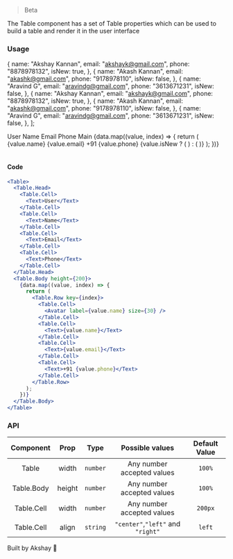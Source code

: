 
> <div style={{ color: palette.grey.primary, fontWeight: "bold" }}>Beta</div>

The Table component has a set of Table properties which can be used to build a table and render it in the user interface

### Usage

  {
    name: "Akshay Kannan",
    email: "akshayk@gmail.com",
    phone: "8878978132",
    isNew: true,
  },
  {
    name: "Akash Kannan",
    email: "akashk@gmail.com",
    phone: "9178978110",
    isNew: false,
  },
  {
    name: "Aravind G",
    email: "aravindg@gmail.com",
    phone: "3613671231",
    isNew: false,
  },
  {
    name: "Akshay Kannan",
    email: "akshayk@gmail.com",
    phone: "8878978132",
    isNew: true,
  },
  {
    name: "Akash Kannan",
    email: "akashk@gmail.com",
    phone: "9178978110",
    isNew: false,
  },
  {
    name: "Aravind G",
    email: "aravindg@gmail.com",
    phone: "3613671231",
    isNew: false,
  },
];

<Table>
  <Table.Head>
    <Table.Cell>
      <Text>User</Text>
    </Table.Cell>
    <Table.Cell>
      <Text>Name</Text>
    </Table.Cell>
    <Table.Cell>
      <Text>Email</Text>
    </Table.Cell>
    <Table.Cell>
      <Text>Phone</Text>
    </Table.Cell>
    <Table.Cell>
      <Text>Main</Text>
    </Table.Cell>
  </Table.Head>
  <Table.Body>
    {data.map((value, index) => {
      return (
        <Table.Row key={index}>
          <Table.Cell>
            <Avatar label={value.name} size={30} />
          </Table.Cell>
          <Table.Cell>
            <Text>{value.name}</Text>
          </Table.Cell>
          <Table.Cell>
            <Text>{value.email}</Text>
          </Table.Cell>
          <Table.Cell>
            <Text>+91 {value.phone}</Text>
          </Table.Cell>
          <Table.Cell>
            {value.isNew ? (
              <Badge label="New" color="red" />
            ) : (
              <Badge label="Old" color="blue" />
            )}
          </Table.Cell>
        </Table.Row>
      );
    })}
  </Table.Body>
</Table>

#### Code

```jsx
<Table>
  <Table.Head>
    <Table.Cell>
      <Text>User</Text>
    </Table.Cell>
    <Table.Cell>
      <Text>Name</Text>
    </Table.Cell>
    <Table.Cell>
      <Text>Email</Text>
    </Table.Cell>
    <Table.Cell>
      <Text>Phone</Text>
    </Table.Cell>
  </Table.Head>
  <Table.Body height={200}>
    {data.map((value, index) => {
      return (
        <Table.Row key={index}>
          <Table.Cell>
            <Avatar label={value.name} size={30} />
          </Table.Cell>
          <Table.Cell>
            <Text>{value.name}</Text>
          </Table.Cell>
          <Table.Cell>
            <Text>{value.email}</Text>
          </Table.Cell>
          <Table.Cell>
            <Text>+91 {value.phone}</Text>
          </Table.Cell>
        </Table.Row>
      );
    })}
  </Table.Body>
</Table>
```

### API

| Component  |  Prop  |   Type   |          Possible values          | Default Value |
| :--------: | :----: | :------: | :-------------------------------: | :-----------: |
|   Table    | width  | `number` |    Any number accepted values     |    `100%`     |
| Table.Body | height | `number` |    Any number accepted values     |    `100%`     |
| Table.Cell | width  | `number` |    Any number accepted values     |    `200px`    |
| Table.Cell | align  | `string` | `"center"`,`"left"` and `"right"` |    `left`     |

Built by Akshay 🤙
